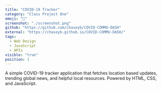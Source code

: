 ```yaml
---
title: "COVID-19 Tracker"
category: "Class Project One"
emoji: "🦠"
screenshot: "./screenshot.png"
github: "https://github.com/chaseyb/COVID-COMMU-DASH"
external: "https://chaseyb.github.io/COVID-COMMU-DASH/"
tags:
  - Web Design
  - JavaScript
  - APIs
visible: "true"
position: 1
---
```


A simple COVID-19 tracker application that fetches location based updates, trending global news, and helpful local resources. Powered by HTML, CSS, and JavaScript.